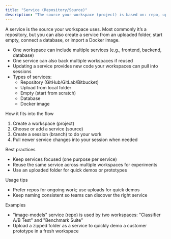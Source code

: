 ```yaml
---
title: "Service (Repository/Source)"
description: "The source your workspace (project) is based on: repo, upload, empty, database, or image"
---
```


A service is the source your workspace uses. Most commonly it’s a repository, but you can also create a service from an uploaded folder, start empty, connect a database, or import a Docker image.

- One workspace can include multiple services (e.g., frontend, backend, database)
- One service can also back multiple workspaces if reused
- Updating a service provides new code your workspaces can pull into sessions
- Types of services:
  - Repository (GitHub/GitLab/Bitbucket)
  - Upload from local folder
  - Empty (start from scratch)
  - Database
  - Docker image

How it fits into the flow

1. Create a workspace (project)
2. Choose or add a service (source)
3. Create a session (branch) to do your work
4. Pull newer service changes into your session when needed

Best practices

- Keep services focused (one purpose per service)
- Reuse the same service across multiple workspaces for experiments
- Use an uploaded folder for quick demos or prototypes

Usage tips

- Prefer repos for ongoing work; use uploads for quick demos
- Keep naming consistent so teams can discover the right service

Examples

- "image-models" service (repo) is used by two workspaces: "Classifier A/B Test" and "Benchmark Suite"
- Upload a zipped folder as a service to quickly demo a customer prototype in a fresh workspace


